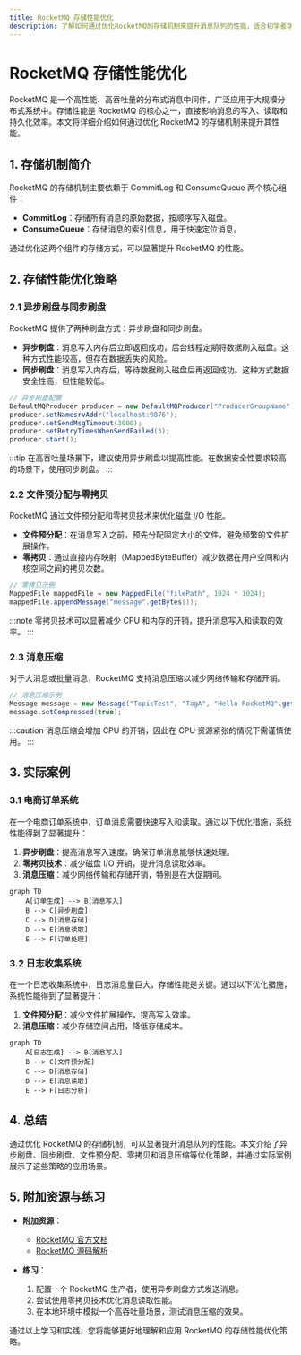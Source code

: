 ```yaml
---
title: RocketMQ 存储性能优化
description: 了解如何通过优化RocketMQ的存储机制来提升消息队列的性能，适合初学者学习。
---
```


# RocketMQ 存储性能优化

RocketMQ 是一个高性能、高吞吐量的分布式消息中间件，广泛应用于大规模分布式系统中。存储性能是 RocketMQ 的核心之一，直接影响消息的写入、读取和持久化效率。本文将详细介绍如何通过优化 RocketMQ 的存储机制来提升其性能。

## 1. 存储机制简介

RocketMQ 的存储机制主要依赖于 CommitLog 和 ConsumeQueue 两个核心组件：

- **CommitLog**：存储所有消息的原始数据，按顺序写入磁盘。
- **ConsumeQueue**：存储消息的索引信息，用于快速定位消息。

通过优化这两个组件的存储方式，可以显著提升 RocketMQ 的性能。

## 2. 存储性能优化策略

### 2.1 异步刷盘与同步刷盘

RocketMQ 提供了两种刷盘方式：异步刷盘和同步刷盘。

- **异步刷盘**：消息写入内存后立即返回成功，后台线程定期将数据刷入磁盘。这种方式性能较高，但存在数据丢失的风险。
- **同步刷盘**：消息写入内存后，等待数据刷入磁盘后再返回成功。这种方式数据安全性高，但性能较低。

```java
// 异步刷盘配置
DefaultMQProducer producer = new DefaultMQProducer("ProducerGroupName");
producer.setNamesrvAddr("localhost:9876");
producer.setSendMsgTimeout(3000);
producer.setRetryTimesWhenSendFailed(3);
producer.start();
```

:::tip
在高吞吐量场景下，建议使用异步刷盘以提高性能。在数据安全性要求较高的场景下，使用同步刷盘。
:::

### 2.2 文件预分配与零拷贝

RocketMQ 通过文件预分配和零拷贝技术来优化磁盘 I/O 性能。

- **文件预分配**：在消息写入之前，预先分配固定大小的文件，避免频繁的文件扩展操作。
- **零拷贝**：通过直接内存映射（MappedByteBuffer）减少数据在用户空间和内核空间之间的拷贝次数。

```java
// 零拷贝示例
MappedFile mappedFile = new MappedFile("filePath", 1024 * 1024);
mappedFile.appendMessage("message".getBytes());
```

:::note
零拷贝技术可以显著减少 CPU 和内存的开销，提升消息写入和读取的效率。
:::

### 2.3 消息压缩

对于大消息或批量消息，RocketMQ 支持消息压缩以减少网络传输和存储开销。

```java
// 消息压缩示例
Message message = new Message("TopicTest", "TagA", "Hello RocketMQ".getBytes());
message.setCompressed(true);
```

:::caution
消息压缩会增加 CPU 的开销，因此在 CPU 资源紧张的情况下需谨慎使用。
:::

## 3. 实际案例

### 3.1 电商订单系统

在一个电商订单系统中，订单消息需要快速写入和读取。通过以下优化措施，系统性能得到了显著提升：

1. **异步刷盘**：提高消息写入速度，确保订单消息能够快速处理。
2. **零拷贝技术**：减少磁盘 I/O 开销，提升消息读取效率。
3. **消息压缩**：减少网络传输和存储开销，特别是在大促期间。

```mermaid
graph TD
    A[订单生成] --> B[消息写入]
    B --> C[异步刷盘]
    C --> D[消息存储]
    D --> E[消息读取]
    E --> F[订单处理]
```

### 3.2 日志收集系统

在一个日志收集系统中，日志消息量巨大，存储性能是关键。通过以下优化措施，系统性能得到了显著提升：

1. **文件预分配**：减少文件扩展操作，提高写入效率。
2. **消息压缩**：减少存储空间占用，降低存储成本。

```mermaid
graph TD
    A[日志生成] --> B[消息写入]
    B --> C[文件预分配]
    C --> D[消息存储]
    D --> E[消息读取]
    E --> F[日志分析]
```

## 4. 总结

通过优化 RocketMQ 的存储机制，可以显著提升消息队列的性能。本文介绍了异步刷盘、同步刷盘、文件预分配、零拷贝和消息压缩等优化策略，并通过实际案例展示了这些策略的应用场景。

## 5. 附加资源与练习

- **附加资源**：
  - [RocketMQ 官方文档](https://rocketmq.apache.org/docs/)
  - [RocketMQ 源码解析](https://github.com/apache/rocketmq)

- **练习**：
  1. 配置一个 RocketMQ 生产者，使用异步刷盘方式发送消息。
  2. 尝试使用零拷贝技术优化消息读取性能。
  3. 在本地环境中模拟一个高吞吐量场景，测试消息压缩的效果。

通过以上学习和实践，您将能够更好地理解和应用 RocketMQ 的存储性能优化策略。